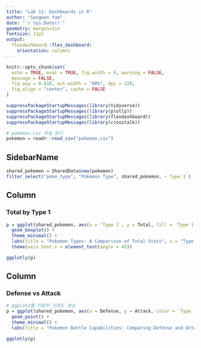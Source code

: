 ```yaml
---
title: "Lab 11: Dashboards in R"
author: "Sangwon Yum"
date: "`r Sys.Date()`"
geometry: margin=1in
fontsize: 11pt
output:
  flexdashboard::flex_dashboard:
    orientation: columns
---
```


```r
knitr::opts_chunk$set(
  echo = TRUE, eval = TRUE, fig.width = 6, warning = FALSE,
  message = FALSE,
  fig.asp = 0.618, out.width = "80%", dpi = 120,
  fig.align = "center", cache = FALSE
)

suppressPackageStartupMessages(library(tidyverse))
suppressPackageStartupMessages(library(plotly))
suppressPackageStartupMessages(library(flexdashboard))
suppressPackageStartupMessages(library(crosstalk))

# pokemon.csv 파일 읽기
pokemon = readr::read_csv("pokemon.csv")
```


SidebarName {.sidebar}
----------------------

```r
shared_pokemon = SharedData$new(pokemon)
filter_select("poke_type", "Pokemon Type", shared_pokemon, ~`Type 1`)
```

Column
-------------------------------------

### Total by Type 1

```r
p = ggplot(shared_pokemon, aes(x = `Type 1`, y = Total, fill = `Type 1`)) +
  geom_boxplot() +
  theme_minimal() +
  labs(title = "Pokemon Types: A Comparison of Total Stats", x = "Type 1", y = "Total") +
  theme(axis.text.x = element_text(angle = 45))

ggplotly(p)
```

Column
-------------------------------------

### Defense vs Attack

```r
# ggplot2를 이용한 산점도 생성
p = ggplot(shared_pokemon, aes(x = Defense, y = Attack, color = `Type 1`)) +
  geom_point() +
  theme_minimal() +
  labs(title = "Pokemon Battle Capabilities: Comparing Defense and Attack", x = "Defense", y = "Attack")

ggplotly(p)
```
